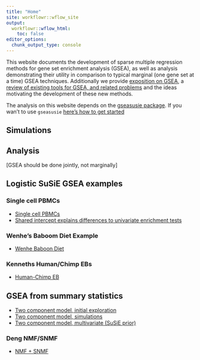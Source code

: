 ```yaml
---
title: "Home"
site: workflowr::wflow_site
output:
  workflowr::wflow_html:
    toc: false
editor_options:
  chunk_output_type: console
---
```


This website documents the development of sparse multiple regression methods for gene set enrichment analysis (GSEA), as well as analysis demonstrating their utility in comparison to typical marginal (one gene set at a time) GSEA techniques. Additionally we provide [exposition on GSEA](gsea_overview.html), a [review of existing tools for GSEA, and related problems](lit_review.html) and the ideas motivating the development of these new methods.

The analysis on this website depends on the [gseasusie package](github.com/karltayeb/gseasusie). If you wan't to use `gseasusie` [here's how to get started](getting_started.html)

## Simulations

## Analysis

[GSEA should be done jointly, not marginally]

## Logistic SuSiE GSEA examples

### Single cell PBMCs
* [Single cell PBMCs](single_cell_pbmc_standardized.html)
* [Shared intercept explains differences to univariate enrichment tests](single_cell_pbmc_l1.html)

### Wenhe's Baboom Diet Example
* [Wenhe Baboon Diet](baboon_diet.html)

### Kenneths Human/Chimp EBs
* [Human-Chimp EB](human_chimp_eb_de_example.html)

## GSEA from summary statistics
* [Two component model, initial exploration](summary_stat_gsea_exploration.html)
* [Two component model, simulations](summary_stat_gsea_sim.html)
* [Two component model, multivariate (SuSiE prior)](latent_logistic_susie.html)

### Deng NMF/SNMF
* [NMF + SNMF](deng_example.html)


<!-- [Two component model, multiple regression]() -->

